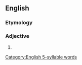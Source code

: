 ==English==

===Etymology===
{{prefix|en|un|disputable}}

===Adjective===
{{en-adj}}

# {{nonstandard form of|indisputable|lang=en}}

[[Category:English 5-syllable words]]